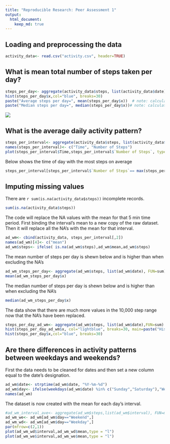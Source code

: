 ```yaml
---
title: "Reproducible Research: Peer Assessment 1"
output: 
  html_document:
    keep_md: true
---
```



## Loading and preprocessing the data

```r
activity_data<- read.csv("activity.csv", header=TRUE)

``` 

## What is mean total number of steps taken per day?

```r
steps_per_day<- aggregate(activity_data$steps, list(activity_data$date),FUN=sum, na.rm=TRUE)
hist(steps_per_day$x,col="blue", breaks=30)
paste("Average steps per day=", mean(steps_per_day$x))  # note: calculated without NA
paste("Median steps per day=", median(steps_per_day$x))# note: calculated without NA

``` 
![](unnamed-chunk-2-1.png)

## What is the average daily activity pattern?
```r
steps_per_interval<- aggregate(activity_data$steps, list(activity_data$interval),FUN=mean, na.rm=TRUE)
names(steps_per_interval)<- c("Time", "Number of Steps")
plot(steps_per_interval$Time,steps_per_interval$`Number of Steps`, type = "l")
``` 

Below shows the time of day with the most steps on average
```r
steps_per_interval[steps_per_interval$`Number of Steps`== max(steps_per_interval$`Number of Steps`),1:2]

``` 

## Imputing missing values
There are `r sum(is.na(activity_data$steps))` incomplete records.
 
```r
sum(is.na(activity_data$steps))
```

The code will replace the NA values with the mean for that 5 min time period.  First binding the interval's mean to a new copy of the raw dataset.  Then it will replace all the NA's with the mean for that interval.

```r

ad_wm<- cbind(activity_data, steps_per_interval[,2])
names(ad_wm)[4]<- c("mean")
ad_wm$steps<- ifelse( is.na(ad_wm$steps),ad_wm$mean,ad_wm$steps)
```
The mean number of steps per day is shewn below and is higher than when excluding the NA's

```r
ad_wm_steps_per_day<- aggregate(ad_wm$steps, list(ad_wm$date), FUN=sum)
mean(ad_wm_steps_per_day$x)

``` 
The median number of steps per day is shewn below and is higher than when excluding the NA's
```r
median(ad_wm_steps_per_day$x)

``` 

The data show that there are much more values in the 10,000 step range now that the NA's have been replaced.
```r
steps_per_day_ad_wm<- aggregate(ad_wm$steps, list(ad_wm$date),FUN=sum)
hist(steps_per_day_ad_wm$x, col="lightblue", breaks=30, main=paste("Histogram of Total steps: data with NA replaced with mean"))
hist(steps_per_day$x,col="blue", breaks=30)

```



## Are there differences in activity patterns between weekdays and weekends?
First the data needs to be cleaned for dates and then set a new column equal to the date's designation.
```r
ad_wm$date<- strptime(ad_wm$date, "%Y-%m-%d")
ad_wm$day<- ifelse(weekdays(ad_wm$date) %in% c("Sunday","Saturday"),"Weekend","Weekday")
names(ad_wm)

``` 

The dataset is now created with the mean for each day's interval.
```r
#ad_wm_interval_ave<- aggregate(ad_wm$steps,list(ad_wm$interval), FUN=mean)
ad_wm_we<- ad_wm[ad_wm$day=="Weekend",]
ad_wm_wd<- ad_wm[ad_wm$day=="Weekday",]
par(mfrow=c(2,1))
plot(ad_wm_wd$interval,ad_wm_wd$mean,type = "l")
plot(ad_wm_we$interval,ad_wm_we$mean,type = "l")


``` 




